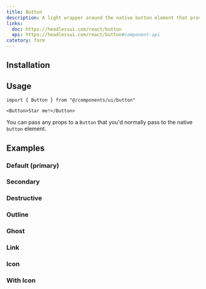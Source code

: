```yaml
---
title: Button
description: A light wrapper around the native button element that provides more opinionated states for things like hover and focus.
links:
  doc: https://headlessui.com/react/button
  api: https://headlessui.com/react/button#component-api
catetory: form
---
```


<ComponentPreview name="button-demo" />

## Installation

<CodeBlockCommand command="headcn@latest add button" />

## Usage

```tsx
import { Button } from "@/components/ui/button"
```

```tsx
<Button>Star me!</Button>
```

You can pass any props to a `Button` that you'd normally pass to the native `button` element.

## Examples

### Default (primary)

<ComponentPreview name="button-demo" />

### Secondary

<ComponentPreview name="button-secondary" />

### Destructive

<ComponentPreview name="button-destructive" />

### Outline

<ComponentPreview name="button-outline" />

### Ghost

<ComponentPreview name="button-ghost" />

### Link

<ComponentPreview name="button-link" />

### Icon

<ComponentPreview name="button-icon" />

### With Icon

<ComponentPreview name="button-with-icon" />
